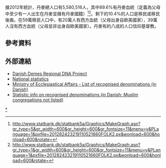 {{Historical populations
|title       = 歷回丹麥人口普查
|type        = 
|align       = right
|width       = 
|footnote    = 1921年起含[[南日德蘭郡|南日德蘭]]。
|source      = 丹麥統計局<ref>[http://www.statistikbanken.dk/statbank5a/default.asp?w=1024 Folketal efter hovedlandsdele (summariske tal fra folketællinger)]</ref>
|1787 |841806
|1801 |929001
|1834 |1230964
|1840 |1289075
|1850 |1414648
|1860 |1608362
|1870 |1784741
|1880 |1969039
|1890 |2172380
|1901 |2449540
|1911 |2757076
|1921 |3267831
|1930 |3550656
|1940 |3844312
|1950 |4281275
|1960 |4585256
|1970 |4937579
|1981 |5123989
|1991 |5146469
|2001 |5349212
|2011 |5560628
}}
據2012年統計，丹麥總人口有5,580,516人，其中89.6%有丹麥血統（定義為父母中至少有一人出生在丹麥並擁有丹麥國籍）<ref>http://www.statbank.dk/statbank5a/Graphics/MakeGraph.asp?gr_type=5&gr_width=600&gr_height=600&gr_fontsize=11&menu=y&PLanguage=1&pxfile=201282423219110521660FOLK2.px&wonload=600&honload=600&rotate={{dead link|date=2017年11月 |bot=InternetArchiveBot |fix-attempted=yes }}</ref><ref name="statbank.dk">http://www.statbank.dk/statbank5a/Graphics/MakeGraph.asp?gr_type=1&gr_width=600&gr_height=600&gr_fontsize=11&menu=y&PLanguage=1&pxfile=201282423219110521660FOLK2.px&wonload=600&honload=600&rotate={{dead link|date=2017年11月 |bot=InternetArchiveBot |fix-attempted=yes }}</ref>。剩下的10.4%的人口是移民或移民後裔。在59萬移民人口中，有20萬人有西方血統（父母出身自歐美國家），39萬人沒有西方血統（父母並非出身自歐美國家）。丹麥有約八成的人口信仰基督教。

==參考資料==
{{reflist}}

==外部連結==
{{commons category|Demographics of Denmark}}
* [http://dgmweb.net/genealogy/DNA/DK/DanishDemesDNA.shtml Danish Demes Regional DNA Project]{{dead link|date=2017年11月 |bot=InternetArchiveBot |fix-attempted=yes }}
* [http://www.dst.dk National statistics]{{Wayback|url=http://www.dst.dk/ |date=20100926003207 }}
* [https://web.archive.org/web/20070209004727/http://www.km.dk/trossamfundliste.html Ministry of Ecclesiastical Affairs - List of recognised denominations (in Danish)]
* [https://web.archive.org/web/20070307004007/http://www.religion.dk/artikel:aid=38045 Statistic info on recognised denominations (in Danish; Muslim congregations not listed)]
{{欧洲题目|人口}}
[[Category:丹麦人口|*]]